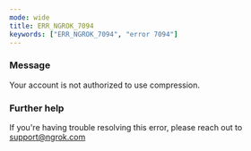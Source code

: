 ```yaml
---
mode: wide
title: ERR_NGROK_7094
keywords: ["ERR_NGROK_7094", "error 7094"]
---
```



### Message

Your account is not authorized to use compression.

<ErrorDetails />

### Further help

If you're having trouble resolving this error, please reach out to [support@ngrok.com](mailto:support@ngrok.com?subject=Help%20with%20ERR_NGROK_7094)
